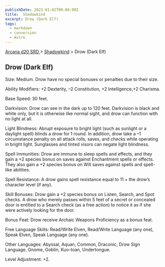 ```yaml
---
publishDate: 2023-01-02T00:00:00Z
title:  Shadowkind
excerpt: Drow (Dark Elf)
tags:
  - markdown
  - conversion
  - Astro
---
```


[ Arcana d20 SRD ](/#arcanaD20) > [ Shadowkind](arcana-d20-srd-shadowkind-index) > Drow (Dark Elf)

##  Drow (Dark Elf)

Size: Medium. Drow have no special bonuses or penalties due to their size.

Ability Modifiers: +2 Dexterity, –2 Constitution, +2 Intelligence,+2 Charisma.

Base Speed: 30 feet.

Darkvision: Drow can see in the dark up to 120 feet. Darkvision is black and
white only, but it is otherwise like normal sight, and drow can function with
no light at all.

Light Blindness: Abrupt exposure to bright light (such as sunlight or a
daylight spell) blinds a drow for 1 round. In addition, drow take a –1
circumstance penalty on all attack rolls, saves, and checks while operating in
bright light. Sunglasses and tinted visors can negate light blindness.

Spell Immunities: Drow are immune to sleep spells and effects, and they gain a
+2 species bonus on saves against Enchantment spells or effects. They also
gain a +2 species bonus on Will saves against spells and spell-like abilities.

Spell Resistance: A drow gains spell resistance equal to 11 + the drow’s
character level (if any).

Skill Bonuses: Drow gain a +2 species bonus on Listen, Search, and Spot
checks. A drow who merely passes within 5 feet of a secret or concealed door
is entitled to a Search check (as a free action) to notice it as if she were
actively looking for the door.

Bonus Feat: Drow receive Archaic Weapons Proficiency as a bonus feat.

Free Language Skills: Read/Write Elven, Read/Write Language (any one), Speak
Elven, Speak Language (any one).

Other Languages: Abyssal, Aquan, Common, Draconic, Drow Sign Language, Gnome,
Goblin, Kuo-toan, Undertongue.

Level Adjustment: +2.

